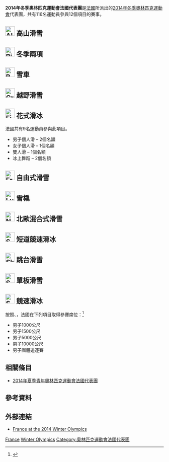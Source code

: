 {{Infobox Country Olympics
|NOC=FRA
|games=2014年冬季
|Chef De Mission=   
|competitors='''116'''
|sports=12
|flagbearer=[[雅松·拉米-沙皮伊|雅松·拉米-沙皮伊]]（開幕）<br />[[馬丁·佛卡德|馬丁·佛卡德]]（閉幕）
|gold=4
|silver=4
|bronze=7
|total=15
|rank=10
}}
'''2014年冬季奧林匹克運動會法國代表團'''是[[法國|法國]]所派出的[[2014年冬季奧林匹克運動會|2014年冬季奧林匹克運動會]]代表團，共有116名運動員參與12個項目的賽事。

== [[File:Alpine_skiing_pictogram.svg|30px]] 高山滑雪 ==
{{main|2014年冬季奧林匹克運動會高山滑雪比賽}}

== [[File:Biathlon_pictogram.svg|30px]] 冬季兩項 ==
{{main|2014年冬季奧林匹克運動會冬季兩項比賽}}

== [[File:Bobsleigh_pictogram.svg|30px]] 雪車 ==
{{main|2014年冬季奧林匹克運動會雪車比賽}}

== [[File:Cross_country_skiing_pictogram.svg|30px]] 越野滑雪 ==
{{main|2014年冬季奧林匹克運動會越野滑雪比賽}}

== [[File:Figure_skating_pictogram.svg|30px]] 花式滑冰 ==
{{main|2014年冬季奧林匹克運動會花式滑冰比賽}}
法國共有9名運動員參與此項目。

* 男子個人滑 – 2個名額
* 女子個人滑 – 1個名額
* 雙人滑 – 1個名額
* 冰上舞蹈 – 2個名額

== [[File:Freestyle_skiing_pictogram.svg|30px]] 自由式滑雪 ==
{{main|2014年冬季奧林匹克運動會自由式滑雪比賽}}

== [[File:Luge_pictogram.svg|30px]] 雪橇 ==
{{main|2014年冬季奧林匹克運動會雪橇比賽}}

== [[File:Nordic_combined_pictogram.svg|30px]] 北歐混合式滑雪 ==
{{main|2014年冬季奧林匹克運動會北歐混合式滑雪比賽}}

== [[File:Short_track_speed_skating_pictogram.svg|30px]] 短道競速滑冰 ==
{{main|2014年冬季奧林匹克運動會短道競速滑冰比賽}}

== [[File:Ski_jumping_pictogram.svg|30px]] 跳台滑雪 ==
{{main|2014年冬季奧林匹克運動會跳台滑雪比賽}}

== [[File:Snowboarding_pictogram.svg|30px]] 單板滑雪 ==
{{main|2014年冬季奧林匹克運動會單板滑雪比賽}}

== [[File:Speed_skating_pictogram.svg|30px]] 競速滑冰 ==
{{Main|2014年冬季奧林匹克運動會競速滑冰比賽}}
按照{{link-en|2012–13年ISU競速滑冰世界盃|2012–13 ISU Speed Skating World Cup}}、{{link-en|2013年世界單程距離競速滑冰世界盃|2013 World Single Distance Speed}}，法國在下列項目取得參賽席位：<ref>{{Cite press release |title= SPECIAL REGULATIONS & TECHNICAL RULES SPEED SKATING and SHORT TRACK SPEED SKATING 2012 |language= en |date= June 2012 |publisher= [[國際滑冰總會|國際滑冰總會]] |url= http://www.isu.org/vsite/vfile/page/fileurl/0,11040,4844-206176-223399-177249-0-file,00.pdf |format= pdf |accessdate= 2013-09-28 |archivedate= 2013-10-11 |deadurl= yes |archiveurl= https://web.archive.org/web/20131011213642/http://www.isu.org/vsite/vfile/page/fileurl/0,11040,4844-206176-223399-177249-0-file,00.pdf }}</ref>

* 男子1000公尺
* 男子1500公尺
* 男子5000公尺
* 男子10000公尺
* 男子團體追逐賽

== 相關條目 ==
* [[2014年夏季青年奧林匹克運動會法國代表團|2014年夏季青年奧林匹克運動會法國代表團]]

== 參考資料 ==
{{Reflist}}

== 外部連結 ==
* [http://www.sochi2014.com/en/team-france France at the 2014 Winter Olympics]{{Wayback|url=http://www.sochi2014.com/en/team-france |date=20140225134747 }}

{{NOCin2014WinterOlympics}}

[[Category:2014年冬季奧林匹克運動會代表團|France]]
[[Category:2014年法国体育|Winter Olympics]]
[[Category:奧林匹克運動會法國代表團|Category:奧林匹克運動會法國代表團]]